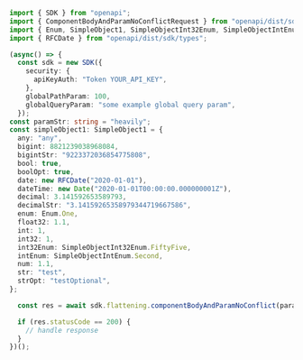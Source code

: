```typescript showLineNumbers copy filename="Component Body And Param No Conflict usage example"
import { SDK } from "openapi";
import { ComponentBodyAndParamNoConflictRequest } from "openapi/dist/sdk/models/operations";
import { Enum, SimpleObject1, SimpleObjectInt32Enum, SimpleObjectIntEnum } from "openapi/dist/sdk/models/shared";
import { RFCDate } from "openapi/dist/sdk/types";

(async() => {
  const sdk = new SDK({
    security: {
      apiKeyAuth: "Token YOUR_API_KEY",
    },
    globalPathParam: 100,
    globalQueryParam: "some example global query param",
  });
const paramStr: string = "heavily";
const simpleObject1: SimpleObject1 = {
  any: "any",
  bigint: 8821239038968084,
  bigintStr: "9223372036854775808",
  bool: true,
  boolOpt: true,
  date: new RFCDate("2020-01-01"),
  dateTime: new Date("2020-01-01T00:00:00.000000001Z"),
  decimal: 3.141592653589793,
  decimalStr: "3.14159265358979344719667586",
  enum: Enum.One,
  float32: 1.1,
  int: 1,
  int32: 1,
  int32Enum: SimpleObjectInt32Enum.FiftyFive,
  intEnum: SimpleObjectIntEnum.Second,
  num: 1.1,
  str: "test",
  strOpt: "testOptional",
};

  const res = await sdk.flattening.componentBodyAndParamNoConflict(paramStr, simpleObject1);

  if (res.statusCode == 200) {
    // handle response
  }
})();
```
